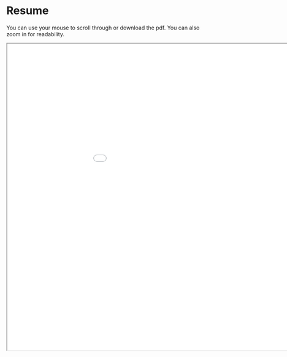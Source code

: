 # Resume

::: callout-tip
You can use your mouse to scroll through or download the pdf. You can also zoom in for readability.
:::

<iframe width="1050" height="800" src="Menghani_Deepsha_Resume.pdf">

</iframe>